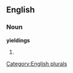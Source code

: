 
==English==

===Noun===
'''yieldings'''

# {{plural of|[[yielding]]}}

[[Category:English plurals]]